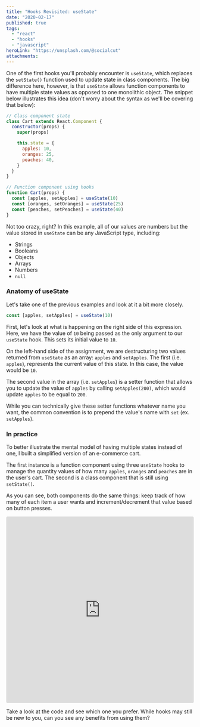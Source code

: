 ```yaml
---
title: "Hooks Revisited: useState"
date: "2020-02-17"
published: true
tags:
  - "react"
  - "hooks"
  - "javascript"
heroLink: "https://unsplash.com/@socialcut"
attachments:
---
```


One of the first hooks you'll probably encounter is `useState`, which replaces the `setState()` function used to update state in class components. The big difference here, however, is that `useState` allows function components to have multiple state values as opposed to one monolithic object. The snippet below illustrates this idea (don't worry about the syntax as we'll be covering that below):

```javascript
// Class component state
class Cart extends React.Component {
  constructor(props) {
    super(props)

    this.state = {
      apples: 10,
      oranges: 25,
      peaches: 40,
    }
  }
}

// Function component using hooks
function Cart(props) {
  const [apples, setApples] = useState(10)
  const [oranges, setOranges] = useState(25)
  const [peaches, setPeaches] = useState(40)
}
```

Not too crazy, right? In this example, all of our values are numbers but the value stored in `useState` can be any JavaScript type, including:

- Strings
- Booleans
- Objects
- Arrays
- Numbers
- `null`

### Anatomy of useState

Let's take one of the previous examples and look at it a bit more closely.

```javascript
const [apples, setApples] = useState(10)
```

First, let's look at what is happening on the right side of this expression. Here, we have the value of `10` being passed as the only argument to our `useState` hook. This sets its initial value to `10`.

On the left-hand side of the assignment, we are destructuring two values returned from `useState` as an array: `apples` and `setApples`. The first (i.e. `apples`), represents the current value of this state. In this case, the value would be `10`.

The second value in the array (i.e. `setApples`) is a setter function that allows you to update the value of `apples` by calling `setApples(200)`, which would update `apples` to be equal to `200`.

While you can technically give these setter functions whatever name you want, the common convention is to prepend the value's name with `set` (ex. `setApples`).

### In practice

To better illustrate the mental model of having multiple states instead of one, I built a simplified version of an e-commerce cart.

The first instance is a function component using three `useState` hooks to manage the quantity values of how many `apples`, `oranges` and `peaches` are in the user's cart. The second is a class component that is still using `setState()`.

As you can see, both components do the same things: keep track of how many of each item a user wants and increment/decrement that value based on button presses.

<iframe
  src="https://codesandbox.io/embed/hooksusestate-o64ve?autoresize=1&fontsize=14&hidenavigation=1&theme=dark"
  style="width:100%; height:500px; border:0; border-radius: 4px; overflow:hidden;"
  title="hooks/useState"
  allow="geolocation; microphone; camera; midi; vr; accelerometer; gyroscope; payment; ambient-light-sensor; encrypted-media; usb"
  sandbox="allow-modals allow-forms allow-popups allow-scripts allow-same-origin"
></iframe>

Take a look at the code and see which one you prefer. While hooks may still be new to you, can you see any benefits from using them?
